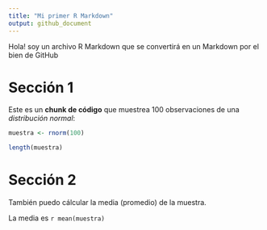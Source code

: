 ```yaml
---
title: "Mi primer R Markdown"
output: github_document
---
```


Hola! soy un archivo R Markdown que se convertirá en un Markdown por el bien de GitHub

# Sección 1

Este es un **chunk de código** que muestrea 100 observaciones de una _distribución normal_:
```r
muestra <- rnorm(100)

length(muestra)
```

# Sección 2
También puedo cálcular la media (promedio) de la muestra. 

La media es `r mean(muestra)`